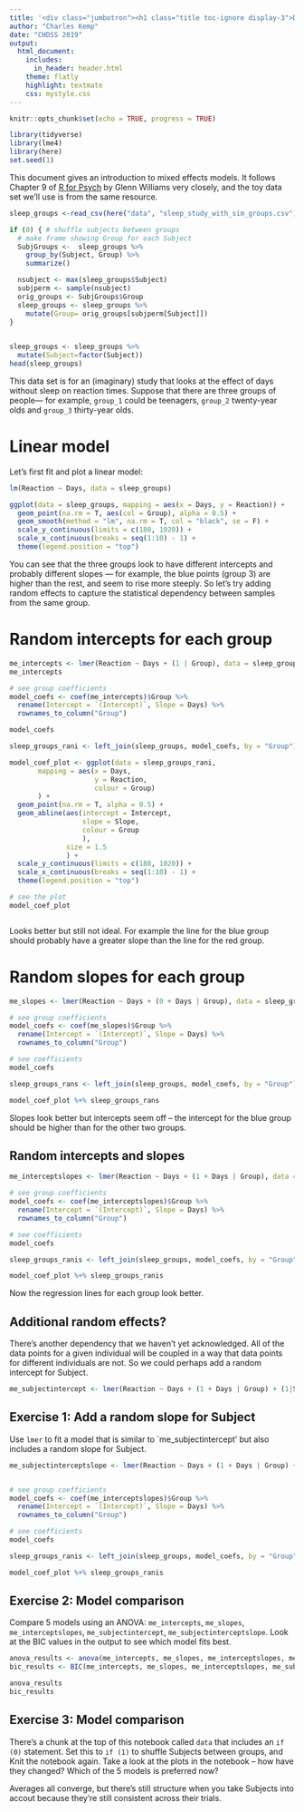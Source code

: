 ```yaml
---
title: '<div class="jumbotron"><h1 class="title toc-ignore display-3">Day 4: Mixed effects models</h1></div>'
author: "Charles Kemp"
date: "CHDSS 2019"
output:
  html_document:
    includes:
      in_header: header.html
    theme: flatly
    highlight: textmate
    css: mystyle.css
---
```


```r
knitr::opts_chunk$set(echo = TRUE, progress = TRUE)
```

```r
library(tidyverse)
library(lme4)
library(here)
set.seed(1)
```

This document gives an introduction to mixed effects models.  It follows Chapter 9 of [R for Psych](https://glennwilliams.me/r4psych/) by Glenn Williams very closely, and the toy data set we'll use is from the same resource.

```r
sleep_groups <-read_csv(here("data", "sleep_study_with_sim_groups.csv")) 

if (0) { # shuffle subjects between groups
  # make frame showing Group for each Subject
  SubjGroups <-  sleep_groups %>%  
    group_by(Subject, Group) %>%  
    summarize()

  nsubject <- max(sleep_groups$Subject)
  subjperm <- sample(nsubject)
  orig_groups <- SubjGroups$Group
  sleep_groups <- sleep_groups %>% 
    mutate(Group= orig_groups[subjperm[Subject]])
}

  
sleep_groups <- sleep_groups %>% 
  mutate(Subject=factor(Subject))
head(sleep_groups)
```

This data set is for an (imaginary) study that looks at the effect of days without sleep on reaction times. Suppose that there are three groups of people--- for example, `group_1` could be teenagers,  `group_2` twenty-year olds and `group_3` thirty-year olds.

# Linear model 

Let's first fit and plot a linear model:

```r
lm(Reaction ~ Days, data = sleep_groups)

ggplot(data = sleep_groups, mapping = aes(x = Days, y = Reaction)) +
  geom_point(na.rm = T, aes(col = Group), alpha = 0.5) +
  geom_smooth(method = "lm", na.rm = T, col = "black", se = F) +
  scale_y_continuous(limits = c(180, 1020)) +
  scale_x_continuous(breaks = seq(1:10) - 1) +
  theme(legend.position = "top")
```

You can see that the three groups look to have different intercepts and probably different slopes --- for example, the blue points (group 3) are higher  than the rest, and seem to rise more steeply. So let's try adding random effects to capture the statistical dependency between samples from the same group.

# Random intercepts for each group

```r
me_intercepts <- lmer(Reaction ~ Days + (1 | Group), data = sleep_groups) 
me_intercepts
```

```r
# see group coefficients
model_coefs <- coef(me_intercepts)$Group %>% 
  rename(Intercept = `(Intercept)`, Slope = Days) %>% 
  rownames_to_column("Group")

model_coefs
```

```r

sleep_groups_rani <- left_join(sleep_groups, model_coefs, by = "Group")

model_coef_plot <- ggplot(data = sleep_groups_rani, 
       mapping = aes(x = Days, 
                     y = Reaction, 
                     colour = Group)
       ) +
  geom_point(na.rm = T, alpha = 0.5) +
  geom_abline(aes(intercept = Intercept, 
                  slope = Slope,
                  colour = Group
                  ),
              size = 1.5
              ) +
  scale_y_continuous(limits = c(180, 1020)) +
  scale_x_continuous(breaks = seq(1:10) - 1) +
  theme(legend.position = "top")

# see the plot
model_coef_plot



```

Looks better but still not ideal. For example the line for the blue group should probably have a greater slope than the line for the red group.

# Random slopes for each group

```r
me_slopes <- lmer(Reaction ~ Days + (0 + Days | Group), data = sleep_groups)

# see group coefficients
model_coefs <- coef(me_slopes)$Group %>% 
  rename(Intercept = `(Intercept)`, Slope = Days) %>% 
  rownames_to_column("Group")

# see coefficients
model_coefs

sleep_groups_rans <- left_join(sleep_groups, model_coefs, by = "Group")

model_coef_plot %+% sleep_groups_rans
```

Slopes look better but intercepts seem off -- the intercept for the blue group should be higher than for the other two groups.

## Random intercepts and slopes 
```r
me_interceptslopes <- lmer(Reaction ~ Days + (1 + Days | Group), data = sleep_groups)

# see group coefficients
model_coefs <- coef(me_interceptslopes)$Group %>% 
  rename(Intercept = `(Intercept)`, Slope = Days) %>% 
  rownames_to_column("Group")

# see coefficients
model_coefs

sleep_groups_ranis <- left_join(sleep_groups, model_coefs, by = "Group")

model_coef_plot %+% sleep_groups_ranis
```

Now the regression lines for each group look better. 

## Additional random effects?

There's another dependency that we haven't yet acknowledged. All of the data points for a given individual will be coupled in a way that data points for different individuals are not. So we could perhaps add a random intercept for Subject.

```r
me_subjectintercept <- lmer(Reaction ~ Days + (1 + Days | Group) + (1|Subject), data = sleep_groups)
```

## Exercise 1: Add a random slope for Subject

Use `lmer` to fit a model that is similar to `me_subjectintercept' but also includes a random slope for Subject.

```r
me_subjectinterceptslope <- lmer(Reaction ~ Days + (1 + Days | Group) + (1 + Days | Subject), data = sleep_groups) 


# see group coefficients
model_coefs <- coef(me_interceptslopes)$Group %>% 
  rename(Intercept = `(Intercept)`, Slope = Days) %>% 
  rownames_to_column("Group")

# see coefficients
model_coefs

sleep_groups_ranis <- left_join(sleep_groups, model_coefs, by = "Group")

model_coef_plot %+% sleep_groups_ranis
```

## Exercise 2: Model comparison

Compare 5 models using an ANOVA: `me_intercepts`, `me_slopes`, `me_interceptslopes`, `me_subjectintercept`, `me_subjectinterceptslope`. Look at the BIC values in the output to see which model fits best. 

```r
anova_results <- anova(me_intercepts, me_slopes, me_interceptslopes, me_subjectintercept, me_subjectinterceptslope)
bic_results <- BIC(me_intercepts, me_slopes, me_interceptslopes, me_subjectintercept, me_subjectinterceptslope)

anova_results
bic_results
```

## Exercise 3: Model comparison

There's a chunk at the top of this notebook called `data` that includes an `if (0)` statement. Set this to `if (1)` to shuffle Subjects between groups, and Knit the notebook again. Take a look at the plots in the notebook -- how have they changed? Which of the 5 models is preferred now?

Averages all converge, but there's still structure when you take Subjects into accout because they're still consistent across their trials.
